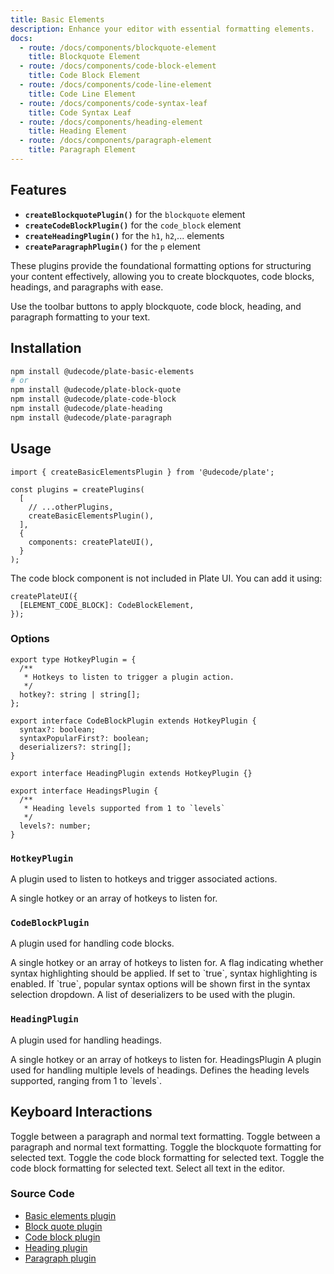 ```yaml
---
title: Basic Elements
description: Enhance your editor with essential formatting elements.
docs:
  - route: /docs/components/blockquote-element
    title: Blockquote Element
  - route: /docs/components/code-block-element
    title: Code Block Element
  - route: /docs/components/code-line-element
    title: Code Line Element
  - route: /docs/components/code-syntax-leaf
    title: Code Syntax Leaf
  - route: /docs/components/heading-element
    title: Heading Element
  - route: /docs/components/paragraph-element
    title: Paragraph Element
---
```


<ComponentPreview name="playground-demo" id="basicnodes" />

## Features

- **`createBlockquotePlugin()`** for the `blockquote` element
- **`createCodeBlockPlugin()`** for the `code_block` element
- **`createHeadingPlugin()`** for the `h1`, `h2`,... elements
- **`createParagraphPlugin()`** for the `p` element

These plugins provide the foundational formatting options for structuring your content effectively,
allowing you to create blockquotes, code blocks, headings, and paragraphs with ease.

Use the toolbar buttons to apply blockquote, code block, heading, and paragraph formatting to your text.

## Installation

```bash
npm install @udecode/plate-basic-elements
# or
npm install @udecode/plate-block-quote
npm install @udecode/plate-code-block
npm install @udecode/plate-heading
npm install @udecode/plate-paragraph
```

## Usage

```tsx
import { createBasicElementsPlugin } from '@udecode/plate';

const plugins = createPlugins(
  [
    // ...otherPlugins,
    createBasicElementsPlugin(),
  ],
  {
    components: createPlateUI(),
  }
);
```

The code block component is not included in Plate UI. You can add it using:

```tsx
createPlateUI({
  [ELEMENT_CODE_BLOCK]: CodeBlockElement,
});
```

### Options

```tsx
export type HotkeyPlugin = {
  /**
   * Hotkeys to listen to trigger a plugin action.
   */
  hotkey?: string | string[];
};

export interface CodeBlockPlugin extends HotkeyPlugin {
  syntax?: boolean;
  syntaxPopularFirst?: boolean;
  deserializers?: string[];
}

export interface HeadingPlugin extends HotkeyPlugin {}

export interface HeadingsPlugin {
  /**
   * Heading levels supported from 1 to `levels`
   */
  levels?: number;
}
```

### `HotkeyPlugin`

A plugin used to listen to hotkeys and trigger associated actions.

<APIParameters>
  <APIItem name="hotkey" type="string | string[]" optional>
    A single hotkey or an array of hotkeys to listen for.
  </APIItem>
</APIParameters>

### `CodeBlockPlugin`

A plugin used for handling code blocks.

<APIParameters>
  <APIItem name="hotkey" type="string | string[]" optional>
    A single hotkey or an array of hotkeys to listen for.
  </APIItem>
  <APIItem name="syntax" type="boolean" optional>
    A flag indicating whether syntax highlighting should be applied. If set to
    `true`, syntax highlighting is enabled.
  </APIItem>
  <APIItem name="syntaxPopularFirst" type="boolean" optional>
    If `true`, popular syntax options will be shown first in the syntax
    selection dropdown.
  </APIItem>
  <APIItem name="deserializers" type="string[]" optional>
    A list of deserializers to be used with the plugin.
  </APIItem>
</APIParameters>

### `HeadingPlugin`

A plugin used for handling headings.

<APIParameters>
  <APIItem name="hotkey" type="string | string[]" optional>
    A single hotkey or an array of hotkeys to listen for.
  </APIItem>
</APIParameters>
HeadingsPlugin A plugin used for handling multiple levels of headings.

<APIParameters>
  <APIItem name="levels" type="number" optional>
    Defines the heading levels supported, ranging from 1 to `levels`.
  </APIItem>
</APIParameters>

## Keyboard Interactions

<KeyTable>
  <KeyTableItem hotkey="⌘ + ⌥ + 0">
    Toggle between a paragraph and normal text formatting.
  </KeyTableItem>
  <KeyTableItem hotkey="⌘ + ⌥ + 1">
    Toggle between a paragraph and normal text formatting.
  </KeyTableItem>
  <KeyTableItem hotkey="⌃ + ⇧ + .">
    Toggle the blockquote formatting for selected text.
  </KeyTableItem>
  <KeyTableItem hotkey="⌃ + ⌥ + 8">
    Toggle the code block formatting for selected text.
  </KeyTableItem>
  <KeyTableItem hotkey="⌃ + ⇧ + 8">
    Toggle the code block formatting for selected text.
  </KeyTableItem>
  <KeyTableItem hotkey="⌘ + A">Select all text in the editor.</KeyTableItem>
</KeyTable>

### Source Code

- [Basic elements plugin](https://github.com/udecode/plate/blob/main/packages/basic-elements/src/createBasicElementPlugins.ts)
- [Block quote plugin](https://github.com/udecode/plate/blob/main/packages/block-quote/src/createBlockquotePlugin.ts)
- [Code block plugin](https://github.com/udecode/plate/blob/main/packages/code-block/src/createCodeBlockPlugin.ts)
- [Heading plugin](https://github.com/udecode/plate/blob/main/packages/heading/src/createHeadingPlugin.ts)
- [Paragraph plugin](https://github.com/udecode/plate/blob/main/packages/paragraph/src/createParagraphPlugin.ts)
